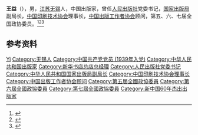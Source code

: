 {{Otheruses|other=名为王益的其他人物|王益}}

'''王益'''（{{bd|1917年|12月20日|2009年}}），男，[[江苏|江苏]][[无锡|无锡]]人，中国出版家，曾任[[人民出版社|人民出版社]]党委书记，[[国家出版局|国家出版局]]副局长，[[中国印刷技术协会|中国印刷技术协会]]理事长，[[中国出版工作者协会|中国出版工作者协会]]顾问，第五、六、七届全国政协委员。<ref>{{Cite book|title=历届全国政协委员人名辞典|author=|publisher=中国国际广播出版社|year=1996|isbn=9787507813746|location=北京|pages=286}}</ref><ref>{{Cite book|title=中华人民共和国职官志|author=何虎生, 李耀东, 向常福主编|publisher=中国社会出版社|year=2003|isbn=9787800883934|location=北京|pages=}}</ref><ref>{{Cite web|title=人民出版社党委书记，国家出版局副局长|url=http://www.taofenfoundation.com/tfjjgz/2012/0924/981.shtml|accessdate=2020-12-12|work=韬奋基金会|archive-date=2021-04-17|archive-url=https://web.archive.org/web/20210417212208/http://www.taofenfoundation.com/tfjjgz/2012/0924/981.shtml|dead-url=no}}</ref>

== 参考资料 ==
{{reflist}}

{{中国人物小作品}}
{{新中国60年杰出出版家}}
{{Navboxes
| title  = 王益在[[中国出版协会|中国出版协会]]的职务
| list1  =
{{中国出版工作者协会第二届理事会}}
{{中国出版工作者协会第四届理事会}}
{{中国出版工作者协会第五届理事会}}
}}

{{Authority control}}
{{DEFAULTSORT:Wang王}}
[[Category:王姓|Yi]]
[[Category:无锡人|Category:无锡人]]
[[Category:中国共产党党员_(1939年入党)|Category:中国共产党党员 (1939年入党)]]
[[Category:中华人民共和国出版家|Category:中华人民共和国出版家]]
[[Category:新华书店总店总经理|Category:新华书店总店总经理]]
[[Category:人民出版社党委书记|Category:人民出版社党委书记]]
[[Category:中华人民共和国国家出版局副局长|Category:中华人民共和国国家出版局副局长]]
[[Category:中国印刷技术协会理事长|Category:中国印刷技术协会理事长]]
[[Category:中国出版工作者协会顾问|Category:中国出版工作者协会顾问]]
[[Category:第五屆全國政協委員|Category:第五屆全國政協委員]]
[[Category:第六屆全國政協委員|Category:第六屆全國政協委員]]
[[Category:第七屆全國政協委員|Category:第七屆全國政協委員]]
[[Category:新中国60年杰出出版家|Category:新中国60年杰出出版家]]